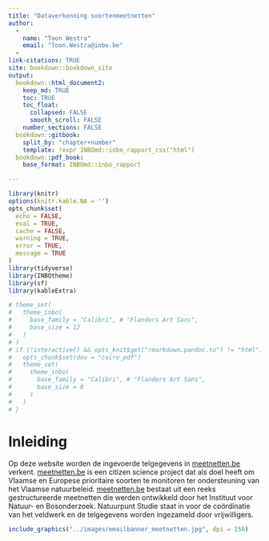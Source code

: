 ```yaml
---
title: "Dataverkenning soortenmeetnetten"
author: 
  -
    name: "Toon Westra"
    email: "Toon.Westra@inbo.be"
  -
link-citations: TRUE
site: bookdown::bookdown_site
output:
  bookdown::html_document2:
    keep_md: TRUE
    toc: TRUE
    toc_float:
      collapsed: FALSE
      smooth_scroll: FALSE
    number_sections: FALSE
  bookdown::gitbook:
    split_by: "chapter+number"
    template: !expr INBOmd::inbo_rapport_css("html")
  bookdown::pdf_book:
    base_format: INBOmd::inbo_rapport

---
```




```r
library(knitr)
options(knitr.kable.NA = '')
opts_chunk$set(
  echo = FALSE, 
  eval = TRUE,
  cache = FALSE,
  warning = TRUE,
  error = TRUE,
  message = TRUE
)
library(tidyverse)
library(INBOtheme)
library(sf)
library(kableExtra)

# theme_set(
#   theme_inbo(
#     base_family = "Calibri", # "Flanders Art Sans",
#     base_size = 12
#   )
# )
# if (!interactive() && opts_knit$get("rmarkdown.pandoc.to") != "html") {
#   opts_chunk$set(dev = "cairo_pdf")
#   theme_set(
#     theme_inbo(
#       base_family = "Calibri", # "Flanders Art Sans",
#       base_size = 8
#     )
#   )
# }
```

# Inleiding

Op deze website worden de ingevoerde telgegevens in [meetnetten.be](https://www.meetnetten.be/) verkent. [meetnetten.be](https://www.meetnetten.be/) is een citizen science project dat als doel heeft om Vlaamse en Europese prioritaire soorten te monitoren ter ondersteuning van het Vlaamse natuurbeleid. [meetnetten.be](https://www.meetnetten.be/) bestaat uit een reeks gestructureerde meetnetten die werden ontwikkeld door het Instituut voor Natuur- en Bosonderzoek. Natuurpunt Studie staat in voor de coördinatie van het veldwerk en de telgegevens worden ingezameld door vrijwilligers.


```r
include_graphics("../images/emailbanner_meetnetten.jpg", dpi = 150)
```



